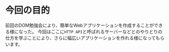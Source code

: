 # 今回の目的

前回のDOM勉強会により、簡単なWebアプリケーションを作成することができる様になった。
今回はここに`HTTP API`と呼ばれるサーバーなどとのやりとりの仕方を学ぶことにより、さらに幅広いアプリケーションを作れる様になってもらいます。
